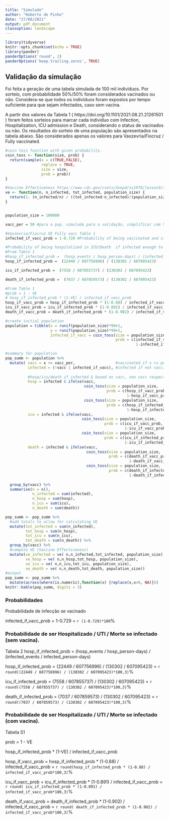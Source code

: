 ```yaml
---
title: "Simulado"
author: "Roberto de Pinho"
date: "27/08/2021"
output: pdf_document
classoption: landscape
---
```


```r
library(tidyverse)
knitr::opts_chunk$set(echo = TRUE)
library(pander)
panderOptions('round', 2)
panderOptions('keep.trailing.zeros', TRUE)
```

## Validação da simulação

Foi feita a geração de uma tabela simulada de 100 mil indivíduos. Por sorteio, com probabilidade 50%/50% foram considerados vacinados ou não. Considera-se que todos os indivíduos foram expostos por tempo suficiente para que sejam infectados, caso sem vacina. 

A partir dos valores da Tabela 1 ( https://doi.org/10.1101/2021.08.21.21261501 ) foram feitos sorteios para marcar cada indivíduo com Infection, Hospitalization, ICU admission e Death, considerando o status de vacinados ou não. Os resultados do sorteio de uma população são apresentados na tabela abaixo. São considerados apenas os valores para Vaxzevria/Fiocruz / Fully vaccinated.


```r

#coin toss function with given probability.
coin_toss <- function(size, prob) {
  return(sample(x = c(TRUE,FALSE),
                replace = TRUE,
                size = size,
                prob = prob))
}

#Vaccine Effectiveness https://www.cdc.gov/csels/dsepd/ss1978/lesson3/section6.html 
ve <- function(n, n_infected, tot_infected, population_size) {
  return(1- (n_infected/n) / ((tot_infected-n_infected)/(population_size-n)))
}


population_size = 100000

vacc_per = 50 #para a pop. simulada para a validação, simplificar com 50,50

#Vaxzevria/Fiocruz VE Fully vacc Table 1
infected_if_vacc_prob = 1-0.729 #Probability of being vaccinated and still get covid if exposed enough to get covid unvaccinated.

#Probability of being hospitalized in ICU/Death  if infected enough to get covid unvaccinated.
#From Table 1
#hosp_if_infected_prob =  (hosp_events / hosp_person-days) / (infected_events / infected_person-days)
hosp_if_infected_prob =  (22449 / 607756996) / (130302 / 607095423)

icu_if_infected_prob =  (7558 / 607855737) / (130302 / 607095423)

death_if_infected_prob =  (7037 / 607859573) / (130302 / 607095423)

#From Table 1
#prob = 1 - VE 
# hosp_if_infected_prob * (1-VE) / infected_if_vacc_prob
hosp_if_vacc_prob = hosp_if_infected_prob * (1-0.88) / infected_if_vacc_prob
icu_if_vacc_prob = icu_if_infected_prob * (1-0.891) / infected_if_vacc_prob
death_if_vacc_prob = death_if_infected_prob * (1-0.902) / infected_if_vacc_prob

#create initial population
population = tibble(x = runif(population_size)*99+1, 
                    y = runif(population_size)*99+1,
                    infected_if_vacc = coin_toss(size = population_size,
                                                 prob = c(infected_if_vacc_prob,
                                                          1-infected_if_vacc_prob)))

#summary for population
pop_summ <- population %>%
  mutate( vacc = x <= vacc_per,                  #vaccinated if x <= percentage of population vaccinated
          infected = (!vacc | infected_if_vacc), #infected if not vaccinated or based on coin toss on VE. 
          
          #hosp/icu/death if infected & based on vacc, non vacc respective probability
          hosp = infected & ifelse(vacc, 
                                   coin_toss(size = population_size,
                                             prob = c(hosp_if_vacc_prob,
                                                      1-hosp_if_vacc_prob)),
                                   coin_toss(size = population_size,
                                             prob = c(hosp_if_infected_prob,
                                                      1-hosp_if_infected_prob))),
          icu = infected & ifelse(vacc, 
                                  coin_toss(size = population_size,
                                            prob = c(icu_if_vacc_prob,
                                                     1-icu_if_vacc_prob)),
                                  coin_toss(size = population_size,
                                            prob = c(icu_if_infected_prob,
                                                     1-icu_if_infected_prob))),
          death = infected & ifelse(vacc, 
                                    coin_toss(size = population_size,
                                              prob = c(death_if_vacc_prob,
                                                       1-death_if_vacc_prob)),
                                    coin_toss(size = population_size,
                                              prob = c(death_if_infected_prob,
                                                       1-death_if_infected_prob)))) %>%
  
  group_by(vacc) %>%
  summarise(n = n(),
            n_infected = sum(infected),
            n_hosp = sum(hosp),
            n_icu = sum(icu),
            n_death = sum(death))

pop_summ <- pop_summ %>%
  #add totals to allow for calculating VE
  mutate(tot_infected = sum(n_infected),
         tot_hosp = sum(n_hosp),
         tot_icu = sum(n_icu),
         tot_death = sum(n_death)) %>% 
  group_by(vacc) %>%
  #compute VE (Vaccine Effectiveness)
  mutate(ve_infected = ve( n,n_infected,tot_infected, population_size),
         ve_hosp = ve( n,n_hosp,tot_hosp, population_size),
         ve_icu = ve( n,n_icu,tot_icu, population_size),
         ve_death = ve( n,n_death,tot_death, population_size)) 
#output
pop_summ <- pop_summ %>%
  mutate(across(where(is.numeric),function(x) {replace(x,x<0, NA)}))
knitr::kable(pop_summ, digits = 3)


```
### Probabilidades 
Probabilidade de infecção se vacinado

infected_if_vacc_prob = 1-0.729 = `r (1-0.729)*100`%

### Probabilidade de ser Hospitalizado / UTI / Morte se infectado (sem vacina).

Tabela 2
hosp_if_infected_prob =  (hosp_events / hosp_person-days) / (infected_events / infected_person-days)

hosp_if_infected_prob =  (22449 / 607756996) / (130302 / 607095423) = `r round((22449 / 607756996) / (130302 / 607095423)*100,3)`%

icu_if_infected_prob =  (7558 / 607855737) / (130302 / 607095423) =  `r round((7558 / 607855737) / (130302 / 607095423)*100,3)`%

death_if_infected_prob =  (7037 / 607859573) / (130302 / 607095423) =   `r round((7037 / 607859573) / (130302 / 607095423)*100,3)`%


### Probabilidade de ser Hospitalizado / UTI / Morte se infectado (com vacina).

Tabela S1

prob = 1 - VE 

hosp_if_infected_prob * (1-VE) / infected_if_vacc_prob

hosp_if_vacc_prob = hosp_if_infected_prob * (1-0.88) / infected_if_vacc_prob = `r round(hosp_if_infected_prob * (1-0.88) / infected_if_vacc_prob*100,3)`%

icu_if_vacc_prob = icu_if_infected_prob * (1-0.891) / infected_if_vacc_prob = `r round( icu_if_infected_prob * (1-0.891) / infected_if_vacc_prob*100,3)`%

death_if_vacc_prob = death_if_infected_prob * (1-0.902) / infected_if_vacc_prob = `r round( death_if_infected_prob * (1-0.902) / infected_if_vacc_prob*100,3)`%
